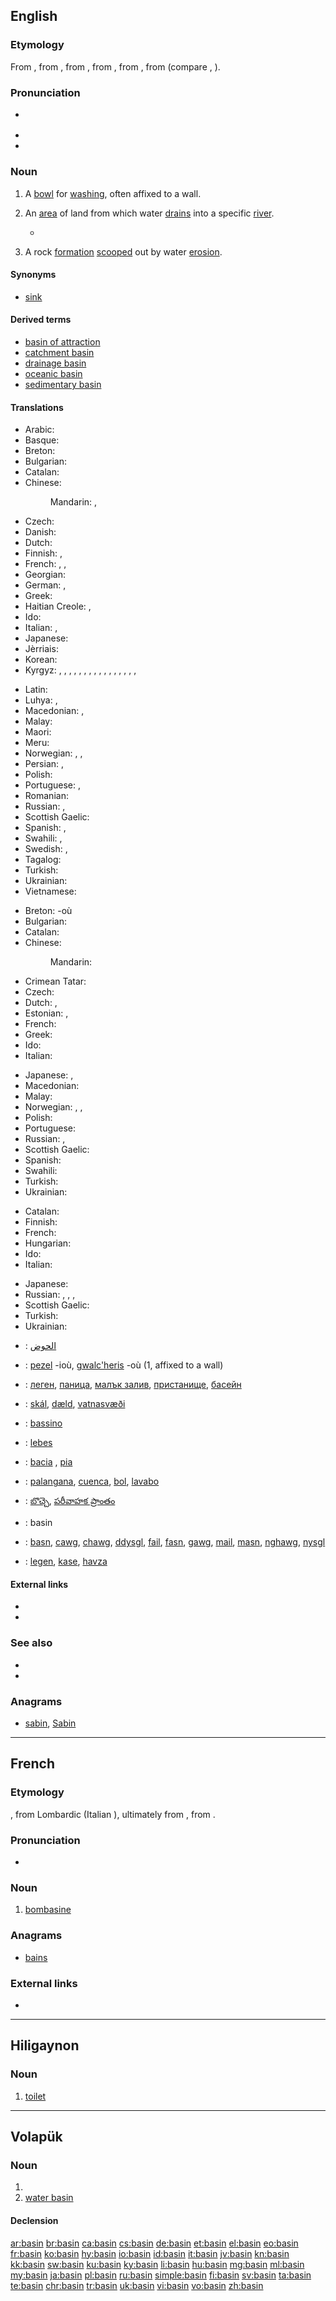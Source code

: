 {{also|Basin|basın}}
==English==

===Etymology===
From {{etyl|enm|en}} {{m|enm|basin}}, from {{etyl|fro|en}} {{m|fro|bacin}}, from {{etyl|VL.|en}} {{m|la|*baccinum}}, from {{etyl|LL.|en}} {{m|la|bacca||wine jug}}, from {{etyl|cel-gau|en}}, from {{etyl|cel-pro|en}} {{m|cel-pro|*baski||bundle}} (compare {{etyl|cy|-}} {{m|cy|baich||load, burden}}, {{etyl|ga|-}} {{m|ga|bac||hindrance}}).

===Pronunciation===
* {{a|UK}} {{IPA|/ˈbeɪsɪn/|lang=en}}
* {{audio|en-us-basin.ogg|Audio (US)|lang=en}}
* {{rhymes|eɪsən|lang=en}}

===Noun===
{{en-noun}}

# A [[bowl]] for [[washing]], often affixed to a wall.
# {{context|geography|lang=en}} An [[area]] of land from which water [[drain]]s into a specific [[river]].
#*{{quote-magazine|date=2012-01
|author=Douglas Larson
|title=Runaway Devils Lake
|volume=100|issue=1|page=46
|magazine=[[w:American Scientist|American Scientist]]
|url=http://www.americanscientist.org/issues/feature/2012/1/runaway-devils-lake
|passage=Devils Lake is where I began my career as a limnologist in 1964, studying the lake’s neotenic salamanders and chironomids, or midge flies. [&hellip;] The Devils Lake '''Basin''' is an endorheic, or closed, '''basin''' covering about 9,800 square kilometers in northeastern North Dakota.}}
# {{context|geography|lang=en}} A rock [[formation]] [[scoop]]ed out by water [[erosion]].

====Synonyms====
* {{sense|bowl}} [[sink]]

====Derived terms====
* [[basin of attraction]]
* [[catchment basin]]
* [[drainage basin]]
* [[oceanic basin]]
* [[sedimentary basin]]

====Translations====
{{trans-top|bowl for washing, often affixed to a wall}}
* Arabic: {{t|ar|طَشت|f|tr=ṭášt}}
* Basque: {{t|eu|arroa}}
* Breton: {{t+|br|basin|f}}
* Bulgarian: {{t+|bg|умивалник|m|tr=umiválnik}}
* Catalan: {{t+|ca|pica|f}}
* Chinese:
*: Mandarin: {{t+|cmn|洗滌槽|sc=Hani}}, {{t|cmn|洗涤槽|tr=xǐdícáo|sc=Hani}}
* Czech: {{t|cs|umyvadlo|n}}
* Danish: {{t+|da|bassin|n}}
* Dutch: {{t+|nl|bassin|n}}
* Finnish: {{t+|fi|amme}}, {{t+|fi|pesuallas}}
* French: {{t+|fr|cuvette|f}}, {{t+|fr|bassine|f}}, {{t+|fr|lavabo|m}}
* Georgian: {{t|ka|აუზი|sc=Geor}}
* German: {{t+|de|Becken|n}}, {{t+|de|Waschbecken|n}}
* Greek: {{t+|el|νιπτήρας|m}}
* Haitian Creole: {{t|ht|basin}}, {{t|ht|basen}}
* Ido: {{t+|io|baseno}}
* Italian: {{t+|it|lavandino|m}}, {{t|it|lavabo|m}}
* Japanese: {{t|ja|たらい|tr=tarai}}
* Jèrriais: {{t|roa-jer|bachîn|m}}
* Korean: {{t+|ko|대야|sc=Kore}}
* Kyrgyz: {{t+|ky|миска}}, {{t+|ky|табак}}, {{t+|ky|миска}}, {{t+|ky|тепши}}, {{t+|ky|бассейн}}, {{t+|ky|раковина}}, {{t+|ky|көлмө}}, {{t+|ky|резервуар}}, {{t+|ky|ванна}}, {{t+|ky|таз}}, {{t+|ky|дагара}}, {{t+|ky|илеген}}, {{t+|ky|чылапчын}}, {{t+|ky|кудукча}}, {{t+|ky|кудук}}, {{t+|ky|кювета}}, {{t+|ky|котловина}}
{{trans-mid}}
* Latin: {{t|la|alveus|m}}
* Luhya: {{t|luy|ekarai}}, {{t|luy|ebeseni}}
* Macedonian: {{t|mk|мијалник|m|tr=míjalnik|sc=Cyrl}}, {{t|mk|лавабо|n|tr=lavabó|sc=Cyrl}}
* Malay: {{t|ms|besen}}
* Maori: {{t|mi|peihana}}
* Meru: {{t|mer|karai}}
* Norwegian: {{t|no|servant|m}}, {{t|no|vaskekum|m}}, {{t|no|balje|m}}
* Persian: {{t+|fa|لگن|tr=lagan|sc=fa-Arab}}, {{t+|fa|تشت|tr=tašt|sc=fa-Arab}}
* Polish: {{t+|pl|umywalka|f}}
* Portuguese: {{t+|pt|bacia|f}}, {{t+|pt|pia|f}}
* Romanian: {{t+|ro|chiuvetă|f}}
* Russian: {{t+|ru|таз|m|tr=taz|sc=Cyrl}}, {{t+|ru|умывальник|m|tr=umyválʹnik|sc=Cyrl}} {{qualifier|washbasin}}
* Scottish Gaelic: {{t|gd|amar|m}}
* Spanish: {{t+|es|pileta|f}}, {{t+|es|lavamanos|m}}
* Swahili: {{t+|sw|karai}}, {{t+|sw|beseni}}
* Swedish: {{t|sv|tvättfat|n}}, {{t+|sv|handfat|n}}
* Tagalog: {{t|tl|palanggana|n}}
* Turkish: {{t+|tr|havza|sc=Cyrl}}
* Ukrainian: {{t|uk|таз|m|tr=taz|sc=Cyrl}}
* Vietnamese: {{t|vi|cái chảo}}
{{trans-bottom}}

{{trans-top|area of water that drains into a river}}
* Breton: {{t|br|diazad|m}} -où
* Bulgarian: {{t+|bg|басейн|m|tr=baséjn|sc=Cyrl}}
* Catalan: {{t|ca|conca|f}}
* Chinese:
*: Mandarin: {{t+|cmn|流域|tr=liúyù|sc=Hani}}
* Crimean Tatar: {{t|crh|basseyn}}
* Czech: {{t|cs|povodí|n}}
* Dutch: {{t+|nl|stroomgebied|n}}, {{t+|nl|bekken|n}}
* Estonian: {{t|et|valgla}}, {{t+|et|valgala}}
* French: {{t+|fr|bassin|m}}
* Greek: {{t+|el|λεκάνη απορροής|f}}
* Ido: {{t+|io|baseno}}
* Italian: {{t+|it|bacino|m}}
{{trans-mid}}
* Japanese: {{t+|ja|盆地|tr=ぼんち, bonchi}}, {{t+|ja|流域|tr=りゅういき, ryūiki}}
* Macedonian: {{t|mk|слив|m|tr=sliv|sc=Cyrl}}
* Malay: {{t|ms|lembangan}}
* Norwegian: {{t+|no|vann|n}}, {{t+|no|innsjø|n}}, {{t|no|basseng|n}}
* Polish: {{t+|pl|basen|m}}
* Portuguese: {{t+|pt|bacia|f}}
* Russian: {{t+|ru|бассейн|m|tr=basséjn|sc=Cyrl}}, {{t+|ru|резервуар|m|tr=rezervuár|sc=Cyrl}}
* Scottish Gaelic: {{t|gd|amar|m}}
* Spanish: {{t|es|cuenca|f}}
* Swahili: {{t+|sw|beseni}}
* Turkish: {{t+|tr|havza}}
* Ukrainian: {{t+|uk|басейн|m|tr=baséjn|sc=Cyrl}}
{{trans-bottom}}

{{trans-top|rock formation scooped out by water erosion}}
* Catalan: {{t|ca|conca|f}}
* Finnish: {{t+|fi|syvänne}}
* French: {{t+|fr|bassin|m}}
* Hungarian: {{t+|hu|medence}}
* Ido: {{t+|io|baseno}}
* Italian: {{t|it|conca}}
{{trans-mid}}
* Japanese: {{t|ja|入り江|tr=irie}}
* Russian: {{t+|ru|бассейн|m|tr=basséjn|sc=Cyrl}}, {{t+|ru|котлован|m|tr=kotlován|sc=Cyrl}}, {{t+|ru|резервуар|m|tr=rezervuár|sc=Cyrl}}, {{t+|ru|водоём|m|tr=vodojóm|sc=Cyrl}}
* Scottish Gaelic: {{t|gd|amar|m}}
* Turkish: {{t+|tr|koy}}
* Ukrainian: {{t+|uk|басейн|m|tr=baséjn|sc=Cyrl}}
{{trans-bottom}}

{{checktrans-top}}
* {{ttbc|ar}}: [[الحوض]]
* {{ttbc|br}}: [[pezel]] {{g|f}} -ioù, [[gwalc'heris]] {{g|m}} -où (1, affixed to a wall)
* {{ttbc|bg}}: [[леген]], [[паница]], [[малък залив]], [[пристанище]], [[басейн]]
* {{ttbc|is}}: [[skál]], [[dæld]], [[vatnasvæði]]
* {{ttbc|ia}}: [[bassino]]
{{trans-mid}}
* {{ttbc|la}}: [[lebes]]
* {{ttbc|pt}}: [[bacia]] {{g|f}}, [[pia]] {{g|f}}
* {{ttbc|es}}: [[palangana]], [[cuenca]], [[bol]], [[lavabo]]
* {{ttbc|te}}: [[బొచ్చె]], [[పరీవాహక ప్రాంతం]]
* {{ttbc|vo}}: basin
* {{ttbc|cy}}: [[basn]], [[cawg]], [[chawg]], [[ddysgl]], [[fail]], [[fasn]], [[gawg]], [[mail]], [[masn]], [[nghawg]], [[nysgl]]
* {{ttbc|tr}}: [[legen]], [[kase]], [[havza]]
{{trans-bottom}}

====External links====
* {{R:Webster 1913}}
* {{R:Century 1911}}

===See also===
* {{pedialite}}
* {{Wikisource1911Enc Citation|Basin}}

===Anagrams===
* [[sabin#English|sabin]], [[Sabin#English|Sabin]]


----

==French==

===Etymology===
{{etyl|fro|fr}} {{term|bombasin|lang=fro}}, from Lombardic {{term|bombasina|lang=lng}} (Italian {{term|bambagino|lang=it}}), ultimately from {{etyl|ML.|fr}} {{term|bambax|lang=la}}, from {{etyl|grc|fr}} {{term|πάμϐαξ||cotton|lang=grc}}.

===Pronunciation===
* {{IPA|/bazɛ̃/|lang=fr}}

===Noun===
{{fr-noun|m}}

# {{context|textiles|historical|lang=fr}} [[bombasine]]

===Anagrams===
* [[bains#French|bains]]

===External links===
* {{R:TLFi}}

----

==Hiligaynon==

===Noun===
{{hil-noun|basín}}

# [[toilet]]

----

==Volapük==

===Noun===
{{vo-noun}}

# {{l/en|basin}}
# [[water basin]]

====Declension====
{{vo-decl-noun}}

[[ar:basin]]
[[br:basin]]
[[ca:basin]]
[[cs:basin]]
[[de:basin]]
[[et:basin]]
[[el:basin]]
[[eo:basin]]
[[fr:basin]]
[[ko:basin]]
[[hy:basin]]
[[io:basin]]
[[id:basin]]
[[it:basin]]
[[jv:basin]]
[[kn:basin]]
[[kk:basin]]
[[sw:basin]]
[[ku:basin]]
[[ky:basin]]
[[li:basin]]
[[hu:basin]]
[[mg:basin]]
[[ml:basin]]
[[my:basin]]
[[ja:basin]]
[[pl:basin]]
[[ru:basin]]
[[simple:basin]]
[[fi:basin]]
[[sv:basin]]
[[ta:basin]]
[[te:basin]]
[[chr:basin]]
[[tr:basin]]
[[uk:basin]]
[[vi:basin]]
[[vo:basin]]
[[zh:basin]]